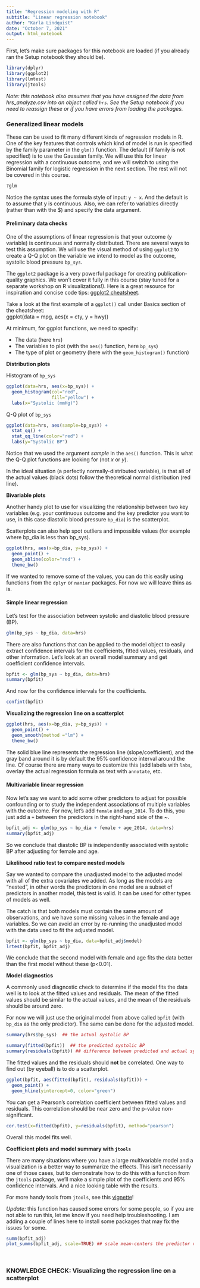 ```yaml
---
title: "Regression modeling with R"
subtitle: "Linear regression notebook"
author: "Karla Lindquist"
date: "October 7, 2021"
output: html_notebook
---
```


First, let's make sure packages for this notebook are loaded (if you already ran the Setup notebook they should be).

```r
library(dplyr)
library(ggplot2)
library(lmtest)
library(jtools)
```

*Note: this notebook also assumes that you have assigned the data from hrs_analyze.csv into an object called `hrs`. See the Setup notebook if you need to reassign these or if you have errors from loading the packages.*

### Generalized linear models

These can be used to fit many different kinds of regression models in R. One of the key features that controls which kind of model is run is specified by the family parameter in the `glm()` function. The default (if family is not specified) is to use the Gaussian family. We will use this for linear regression with a continuous outcome, and we will switch to using the Binomial family for logistic regression in the next section. The rest will not be covered in this course.

```r
?glm
```

Notice the syntax uses the formula style of input: `y ~ x`. And the default is to assume that y is continuous. Also, we can refer to variables directly (rather than with the \$) and specify the data argument.

#### Preliminary data checks

One of the assumptions of linear regression is that your outcome (y variable) is continuous and normally distributed. There are several ways to test this assumption. We will use the visual method of using `ggplot2` to create a Q-Q plot on the variable we intend to model as the outcome, systolic blood pressure `bp_sys`.

The `ggplot2` package is a very powerful package for creating publication-quality graphics. We won't cover it fully in this course (stay tuned for a separate workshop on R visualizations!). Here is a great resource for inspiration and concise code tips: [ggplot2 cheatsheet](https://www.rstudio.com/wp-content/uploads/2015/03/ggplot2-cheatsheet.pdf).

Take a look at the first example of a `ggplot()` call under Basics section of the cheatsheet:\
ggplot(data = mpg, aes(x = cty, y = hwy))

At minimum, for ggplot functions, we need to specify:

-   The data (here `hrs`)
-   The variables to plot (with the `aes()` function, here `bp_sys`)
-   The type of plot or geometry (here with the `geom_histogram()` function)

**Distribution plots**

Histogram of `bp_sys`

```r
ggplot(data=hrs, aes(x=bp_sys)) + 
  geom_histogram(col="red",
                 fill="yellow") + 
  labs(x="Systolic (mmHg)") 
```

Q-Q plot of `bp_sys`

```r
ggplot(data=hrs, aes(sample=bp_sys)) +
  stat_qq() + 
  stat_qq_line(color="red") +  
  labs(y="Systolic BP")
```

Notice that we used the argument *sample* in the `aes()` function. This is what the Q-Q plot functions are looking for (not *x* or *y*).

In the ideal situation (a perfectly normally-distributed variable), is that all of the actual values (black dots) follow the theoretical normal distribution (red line).

**Bivariable plots**

Another handy plot to use for visualizing the relationship between two key variables (e.g. your continuous outcome and the key predictor you want to use, in this case diastolic blood pressure `bp_dia`) is the scatterplot.

Scatterplots can also help spot outliers and impossible values (for example where bp_dia is less than bp_sys).

```r
ggplot(hrs, aes(x=bp_dia, y=bp_sys)) + 
  geom_point() + 
  geom_abline(color="red") +
  theme_bw()
```

If we wanted to remove some of the values, you can do this easily using functions from the `dplyr` or `naniar` packages. For now we will leave thins as is.

#### Simple linear regression

Let's test for the association between systolic and diastolic blood pressure (BP).

```r
glm(bp_sys ~ bp_dia, data=hrs)
```

There are also functions that can be applied to the model object to easily extract confidence intervals for the coefficients, fitted values, residuals, and other information. Let's look at an overall model summary and get coefficient confidence intervals.

```r
bpfit <- glm(bp_sys ~ bp_dia, data=hrs)
summary(bpfit) 
```

And now for the confidence intervals for the coefficients.

```r
confint(bpfit)
```

**Visualizing the regression line on a scatterplot**

```r
ggplot(hrs, aes(x=bp_dia, y=bp_sys)) + 
  geom_point() + 
  geom_smooth(method ="lm") +
  theme_bw()
```

The solid blue line represents the regression line (slope/coefficient), and the gray band around it is by default the 95% confidence interval around the line. Of course there are many ways to customize this (add labels with `labs`, overlay the actual regression formula as text with `annotate`, etc.

#### Multivariable linear regression

Now let's say we want to add some other predictors to adjust for possible confounding or to study the independent associations of multiple variables with the outcome. For now, let's add `female` and `age_2014`. To do this, you just add a `+` between the predictors in the right-hand side of the \~.

```r
bpfit_adj <- glm(bp_sys ~ bp_dia + female + age_2014, data=hrs)
summary(bpfit_adj) 
```

So we conclude that diastolic BP is independently associated with systolic BP after adjusting for female and age.

**Likelihood ratio test to compare nested models**

Say we wanted to compare the unadjusted model to the adjusted model with all of the extra covariates we added. As long as the models are "nested", in other words the predictors in one model are a subset of predictors in another model, this test is valid. It can be used for other types of models as well.

The catch is that both models must contain the same amount of observations, and we have some missing values in the female and age variables. So we can avoid an error by re-running the unadjusted model with the data used to fit the adjusted model.

```r
bpfit <- glm(bp_sys ~ bp_dia, data=bpfit_adj$model)
lrtest(bpfit, bpfit_adj)
```

We conclude that the second model with female and age fits the data better than the first model without these (p\<0.01).

**Model diagnostics**

A commonly used diagnostic check to determine if the model fits the data well is to look at the fitted values and residuals. The mean of the fitted values should be similar to the actual values, and the mean of the residuals should be around zero.

For now we will just use the original model from above called `bpfit` (with `bp_dia` as the only predictor). The same can be done for the adjusted model.

```r
summary(hrs$bp_sys)  ## the actual systolic BP

summary(fitted(bpfit))  ## the predicted systolic BP 
summary(residuals(bpfit)) ## difference between predicted and actual systolic BP
```

The fitted values and the residuals should **not** be correlated. One way to find out (by eyeball) is to do a scatterplot.

```r
ggplot(bpfit, aes(fitted(bpfit), residuals(bpfit))) + 
  geom_point() + 
  geom_hline(yintercept=0, color="green") 
```

You can get a Pearson's correlation coefficient between fitted values and residuals. This correlation should be near zero and the p-value non-significant.

```r
cor.test(x=fitted(bpfit), y=residuals(bpfit), method="pearson") 
```

Overall this model fits well.


**Coefficient plots and model summary with `jtools`**

There are many situations where you have a large multivariable model and a visualization is a better way to summarize the effects. This isn't necessarily one of those cases, but to demonstrate how to do this with a function from the `jtools` package, we'll make a simple plot of the coefficients and 95% confidence intervals. And a nice looking table with the results.

For more handy tools from `jtools`, see this [vignette](https://cran.r-project.org/web/packages/jtools/vignettes/summ.html#plot_summs_and_plot_coefs)!  

*Update:* this function has caused some errors for some people, so if you are not able to run this, let me know if you need help troubleshooting. I am adding a couple of lines here to install some packages that may fix the issues for some.  

```r
summ(bpfit_adj)
plot_summs(bpfit_adj, scale=TRUE) ## scale mean-centers the predictor values so they are less affected by original scale
```

</br>

### KNOWLEDGE CHECK: Visualizing the regression line on a scatterplot



